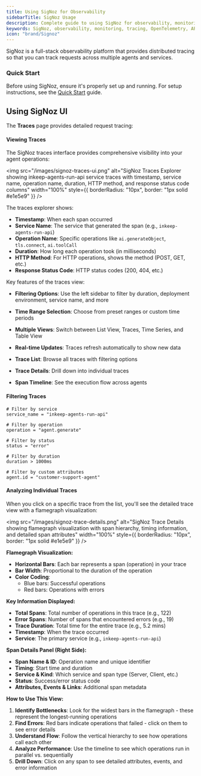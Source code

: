 ```yaml
---
title: Using SigNoz for Observability
sidebarTitle: SigNoz Usage
description: Complete guide to using SigNoz for observability, monitoring, and tracing in the Inkeep Agent Framework
keywords: SigNoz, observability, monitoring, tracing, OpenTelemetry, APM, metrics
icon: "brand/Signoz"
---
```


SigNoz is a full-stack observability platform that provides distributed tracing so that you can track requests across multiple agents and services.

### Quick Start
Before using SigNoz, ensure it's properly set up and running. For setup instructions, see the [Quick Start](/quick-start/observability) guide. 


## Using SigNoz UI

The **Traces** page provides detailed request tracing:

#### Viewing Traces

The SigNoz traces interface provides comprehensive visibility into your agent operations:

<img
  src="/images/signoz-traces-ui.png"
  alt="SigNoz Traces Explorer showing inkeep-agents-run-api service traces with timestamp, service name, operation name, duration, HTTP method, and response status code columns"
  width="100%"
  style={{ borderRadius: "10px", border: "1px solid #e1e5e9" }}
/>

The traces explorer shows:

- **Timestamp**: When each span occurred
- **Service Name**: The service that generated the span (e.g., `inkeep-agents-run-api`)
- **Operation Name**: Specific operations like `ai.generateObject`, `tls.connect`, `ai.toolCall`
- **Duration**: How long each operation took (in milliseconds)
- **HTTP Method**: For HTTP operations, shows the method (POST, GET, etc.)
- **Response Status Code**: HTTP status codes (200, 404, etc.)

Key features of the traces view:

- **Filtering Options**: Use the left sidebar to filter by duration, deployment environment, service name, and more
- **Time Range Selection**: Choose from preset ranges or custom time periods
- **Multiple Views**: Switch between List View, Traces, Time Series, and Table View
- **Real-time Updates**: Traces refresh automatically to show new data

- **Trace List**: Browse all traces with filtering options
- **Trace Details**: Drill down into individual traces
- **Span Timeline**: See the execution flow across agents

#### Filtering Traces

```
# Filter by service
service_name = "inkeep-agents-run-api"

# Filter by operation
operation = "agent.generate"

# Filter by status
status = "error"

# Filter by duration
duration > 1000ms

# Filter by custom attributes
agent.id = "customer-support-agent"
```

#### Analyzing Individual Traces

When you click on a specific trace from the list, you'll see the detailed trace view with a flamegraph visualization:

<img
  src="/images/signoz-trace-details.png"
  alt="SigNoz Trace Details showing flamegraph visualization with span hierarchy, timing information, and detailed span attributes"
  width="100%"
  style={{ borderRadius: "10px", border: "1px solid #e1e5e9" }}
/>

**Flamegraph Visualization:**

- **Horizontal Bars**: Each bar represents a span (operation) in your trace
- **Bar Width**: Proportional to the duration of the operation
- **Color Coding**:
  - Blue bars: Successful operations
  - Red bars: Operations with errors

**Key Information Displayed:**

- **Total Spans**: Total number of operations in this trace (e.g., 122)
- **Error Spans**: Number of spans that encountered errors (e.g., 19)
- **Trace Duration**: Total time for the entire trace (e.g., 5.2 mins)
- **Timestamp**: When the trace occurred
- **Service**: The primary service (e.g., `inkeep-agents-run-api`)

**Span Details Panel (Right Side):**

- **Span Name & ID**: Operation name and unique identifier
- **Timing**: Start time and duration
- **Service & Kind**: Which service and span type (Server, Client, etc.)
- **Status**: Success/error status code
- **Attributes, Events & Links**: Additional span metadata

**How to Use This View:**

1. **Identify Bottlenecks**: Look for the widest bars in the flamegraph - these represent the longest-running operations
2. **Find Errors**: Red bars indicate operations that failed - click on them to see error details
3. **Understand Flow**: Follow the vertical hierarchy to see how operations call each other
4. **Analyze Performance**: Use the timeline to see which operations run in parallel vs. sequentially
5. **Drill Down**: Click on any span to see detailed attributes, events, and error information
